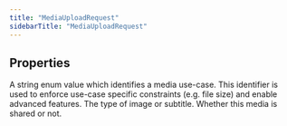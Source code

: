 ```yaml
---
title: "MediaUploadRequest"
sidebarTitle: "MediaUploadRequest"
---
```


## Properties

<ResponseField name="additionalOwners" type="string[]">

</ResponseField>



<ResponseField name="media" type="any">

</ResponseField>



<ResponseField name="mediaCategory" type="&quot;tweet_image&quot; | &quot;dm_image&quot; | &quot;subtitles&quot;">
A string enum value which identifies a media use-case. This identifier is used to enforce use-case specific constraints (e.g. file size) and enable advanced features.
</ResponseField>





<ResponseField name="mediaType" type="&quot;text/srt&quot; | &quot;text/vtt&quot; | &quot;image/jpeg&quot; | &quot;image/bmp&quot; | &quot;image/png&quot; | &quot;image/webp&quot; | &quot;image/pjpeg&quot; | &quot;image/tiff&quot;">
The type of image or subtitle.
</ResponseField>





<ResponseField name="shared" type="boolean">
Whether this media is shared or not.
</ResponseField>



